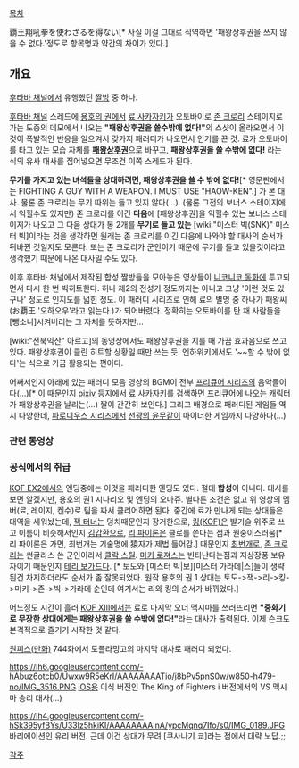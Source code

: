 [[목차]]


覇王翔吼拳を使わざるを得ない[* 사실 이걸 그대로 직역하면 '패왕상후권을 쓰지 않을 수 없다.'정도로 항목명과 약간의 차이가 있다.]

== 개요 ==

[[후타바 채널]]에서 유행했던 [[짤방]] 중 하나. 

[[후타바 채널]] 스레드에 [[용호의 권]]에서 [[료 사카자키]]가 오토바이로 [[존 크로리]] 스테이지로 가는 도중의 데모에서 나오는 '''"패왕상후권을 쓸수밖에 없다!"'''의 스샷이 올라오면서 이것이 폭발적인 반응을 일으켜서 갖가지 패러디가 나오면서 인기를 끈 것. 료가 오토바이를 타고 있는 모습 자체를 '''[[패왕상후권]]'''으로 바꾸고, '''패왕상후권을 쓸 수밖에 없다!''' 라는 식의 유사 대사를 집어넣으면 무조건 이쪽 스레드가 된다.

'''무기를 가지고 있는 녀석들을 상대하려면, 패왕상후권을 쓸 수 밖에 없다!'''[* 영문판에서는 FIGHTING A GUY WITH A WEAPON. I MUST USE "HAOW-KEN".] 가 본 대사. 물론 존 크로리는 무기 따위는 들고 있지 않다(…). (물론 그전의 보너스 스테이지에서 익힐수도 있지만) 존 크로리를 이긴 '''다음'''에 [패왕상후권]을 익힐수 있는 보너스 스테이지가 나오고 그 다음 상대가 봉 2개를 '''무기로 들고 있는''' [wiki:"미스터 빅(SNK)" 미스터 빅]이라는 것을 생각하면 원래는 존 크로리를 이긴 다음에 나와야 할 대사의 순서가 뒤바뀐 것일지도 모른다. 또는 존 크로리가 군인이기 때문에 무기를 들고 있을것이라고 생각했기 때문에 나온 대사일 수도 있다.

이후 후타바 채널에서 제작된 합성 짤방들을 모아놓은 영상들이 [[니코니코 동화]]에 투고되면서 다시 한 번 빅히트한다. 허나 제2의 전성기 정도까지는 아니고 그냥 '이런 것도 있구나' 정도로 인지도를 넓힌 정도. 
이 패러디 시리즈로 인해 료의 별명 중 하나가 패왕씨(お覇王 '오하오우'라고 읽는다.)가 되어버렸다. 정확히는 오토바이를 탄 채 사람들을 [뺑소니]시켜버리는 그 자체를 뜻하지만...

[wiki:"전북익산" 아르고]의 동영상에서도 패왕상후권을 지를 때 가끔 효과음으로 쓰고 있다. 패왕상후권이 클린 히트할 상황일 때만 쓰는 듯. 엔하위키에서도 '~~할 수 밖에 없다'는 식으로 가끔 활용되는 편이다.

어째서인지 아래에 있는 패러디 모음 영상의 BGM이 전부 [[프리큐어 시리즈]]의 음악들이다(...)[* 이 때문인지 [[pixiv]] 등지에서 료 사카자키를 검색하면 프리큐어에 나오는 캐릭터가 패왕상후권을 날리는(...) 짤이 간간히 보인다.] 그리고 배경으로 패러디된 게임들 역시 다양한데, [[파로디우스 시리즈]]에서 [[선광의 윤무]]같이 마이너한 게임까지 다양하다(...) 
=== 관련 동영상 ===
{{{#!html
<embed src='http://flvs.daum.net/flvPlayer.swf?vid=u71ER0NuR2I$' width='502px' height='399px' allowScriptAccess='always' type='application/x-shockwave-flash' allowFullScreen='true' bgcolor='#000000' ></embed>

<embed src='http://flvs.daum.net/flvPlayer.swf?vid=x3cSQemPWb4$' width='502px' height='399px' allowScriptAccess='always' type='application/x-shockwave-flash' allowFullScreen='true' bgcolor='#000000' ></embed>

<embed src='http://flvs.daum.net/flvPlayer.swf?vid=hYQEs4pzLVM$' width='502px' height='399px' allowScriptAccess='always' type='application/x-shockwave-flash' allowFullScreen='true' bgcolor='#000000' ></embed>

<object width="480" height="385"><param name="movie" value="http://www.youtube.com/v/hBnnpJc561E&amp;hl=ja_JP&amp;fs=1"></param><param name="allowFullScreen" value="true"></param><param name="allowscriptaccess" value="always"></param><embed src="http://www.youtube.com/v/hBnnpJc561E&amp;hl=ja_JP&amp;fs=1" type="application/x-shockwave-flash" allowscriptaccess="always" allowfullscreen="true" width="480" height="385"></embed></object>

<object width="425" height="344"><param name="movie" value="http://www.youtube.com/v/EqZjFXEXwyw&hl=ko&fs=1"></param><param name="allowFullScreen" value="true"></param><param name="allowscriptaccess" value="always"></param><embed src="http://www.youtube.com/v/EqZjFXEXwyw&hl=ko&fs=1" type="application/x-shockwave-flash" allowscriptaccess="always" allowfullscreen="true" width="425" height="344"></embed></object>

<object width="425" height="344"><param name="movie" value="http://www.youtube.com/v/Yjdxh0H-Cdc&hl=ko&fs=1"></param><param name="allowFullScreen" value="true"></param><param name="allowscriptaccess" value="always"></param><embed src="http://www.youtube.com/v/Yjdxh0H-Cdc&hl=ko&fs=1" type="application/x-shockwave-flash" allowscriptaccess="always" allowfullscreen="true" width="425" height="344"></embed></object>

<object width="480" height="385"><param name="movie" value="http://www.youtube.com/v/E3obGLTo4xc&amp;hl=ja_JP&amp;fs=1"></param><param name="allowFullScreen" value="true"></param><param name="allowscriptaccess" value="always"></param><embed src="http://www.youtube.com/v/E3obGLTo4xc&amp;hl=ja_JP&amp;fs=1" type="application/x-shockwave-flash" allowscriptaccess="always" allowfullscreen="true" width="480" height="385"></embed></object>

<object width="480" height="385"><param name="movie" value="http://www.youtube.com/v/ObJpzN8SuZ0&amp;hl=ja_JP&amp;fs=1"></param><param name="allowFullScreen" value="true"></param><param name="allowscriptaccess" value="always"></param><embed src="http://www.youtube.com/v/ObJpzN8SuZ0&amp;hl=ja_JP&amp;fs=1" type="application/x-shockwave-flash" allowscriptaccess="always" allowfullscreen="true" width="480" height="385"></embed></object>

<embed src='http://serviceapi.nmv.naver.com/flash/NFPlayer.swf?vid=9791B3628857BBEAE77E20D7D30B15428276&outKey=V126113fd0246ff0f09f14464edf00a4745d4463bf561b13f99e54464edf00a4745d4' wmode='transparent' width='500' height='408' allowScriptAccess='always' name='NFPlayer26844' id='NFPlayer26844' allowFullScreen='true' type='application/x-shockwave-flash' />
}}}
=== 공식에서의 취급 ===
{{{#!html
<embed src='http://flvs.daum.net/flvPlayer.swf?vid=AHHMRnyWwQ8$' width='502px' height='399px' allowScriptAccess='always' type='application/x-shockwave-flash' allowFullScreen='true' bgcolor='#000000' ></embed>
}}}

[[KOF EX2]]에서의 엔딩중에는 이것을 패러디한 엔딩도 있다. 절대 '''합성'''이 아니다. 대사를 보면 알겠지만, 용호의 권1 시나리오 및 엔딩의 오마쥬. 별다른 조건은 없고 위 영상의 멤버(료, 레이지, 켄수)로 팀을 짜서 클리어하면 된다. 
중간에 료가 만나게 되는 상대들은 대역을 세워놨는데, [[잭 터너]]는 덩치때문인지 장거한으로, [[킹(KOF)]]은 발기술 위주로 쓰고 이름이 비슷해서인지 [[김갑환]]으로, [[리 파이론]]은 클로를 쓴다는 점과 원숭이스러움[* 리 파이론은 가면, 최번개는 기술명에 猿자가 제법 들어감.] 때문인지 [[최번개]]로, [[존 크로리]]는 썬글라스 쓴 군인이라서 [[클락 스틸]]. [[미키 로져스]]는 빈티난다는점과 지상장풍 보유자이기 때문인지 [[테리 보가드]]다.  [* 토도와 [미스터 빅|보][미스터 가라데|스]들이 생략된건 차지하더라도 순서가 좀 잘못되었다. 원작 용호의 권 1 상대는 토도->잭->리->킹->미키->존->빅->가라데 순인데 여기서는 리와 킹의 순서가 바뀌었다.]
 
어느정도 시간이 흘러 [[KOF XIII]]에서는 료로 마지막 오더 맥시마를 쓰러뜨리면 '''"중화기로 무장한 상대에게는 패왕상후권을 쓸 수밖에 없다!"'''라는 대사가 출력된다. 이제 슨크도 본격적으로 즐기기 시작한 것 같다.

[[원피스(만화)]] 744화에서 도플라밍고의 마지막 대사로 패러디 되었다.

https://lh6.googleusercontent.com/-hAbuz6otcb0/Uwxw9R5eKrI/AAAAAAAATio/j8bPv5pnS0w/w850-h479-no/IMG_3516.PNG
[[iOS]]용 이식 버전인 The King of Fighters i 버전에서의 VS 맥시마 승리 대사(...)

https://lh4.googleusercontent.com/-hSk395yfBYs/U33Iz5hkiKI/AAAAAAAAinA/ypcMqnq7Ifo/s0/IMG_0189.JPG
바리에이션인 유리 버전. 근데 이건 상대가 무려 [쿠사나기 쿄]라는 점에서 대략 노답.;;

[[각주]]
